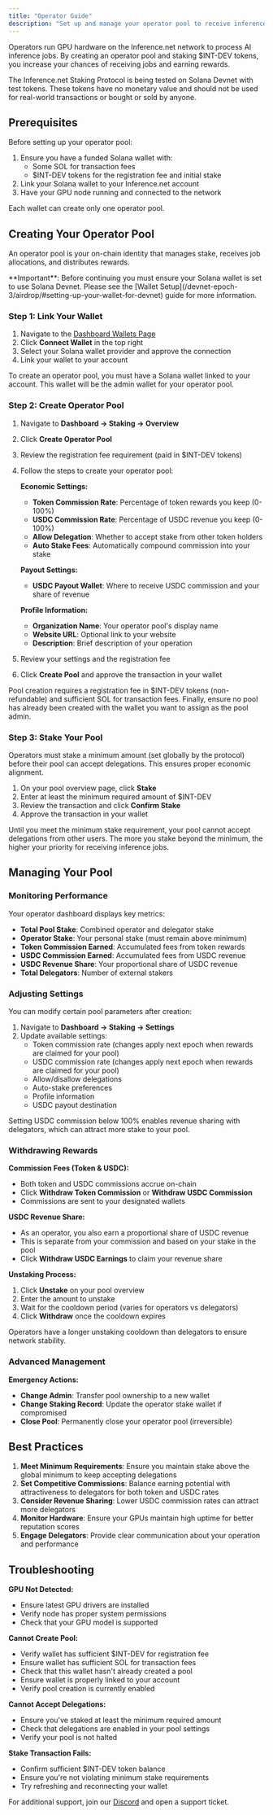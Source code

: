 ```yaml
---
title: "Operator Guide"
description: "Set up and manage your operator pool to receive inference jobs and earn rewards"
---
```


Operators run GPU hardware on the Inference.net network to process AI inference jobs. By creating an operator pool and staking $INT-DEV tokens, you increase your chances of receiving jobs and earning rewards.

<Warning>
  The Inference.net Staking Protocol is being tested on Solana Devnet with test
  tokens. These tokens have no monetary value and should not be used for
  real-world transactions or bought or sold by anyone.
</Warning>

## Prerequisites

Before setting up your operator pool:

1. Ensure you have a funded Solana wallet with:
   - Some SOL for transaction fees
   - $INT-DEV tokens for the registration fee and initial stake
2. Link your Solana wallet to your Inference.net account
3. Have your GPU node running and connected to the network

<Note>Each wallet can create only one operator pool.</Note>

## Creating Your Operator Pool

An operator pool is your on-chain identity that manages stake, receives job allocations, and distributes rewards.

<Warning>
  **Important**: Before continuing you must ensure your Solana wallet is set to
  use Solana Devnet. Please see the [Wallet
  Setup](/devnet-epoch-3/airdrop/#setting-up-your-wallet-for-devnet) guide for
  more information.
</Warning>

### Step 1: Link Your Wallet

1. Navigate to the [Dashboard Wallets Page](https://devnet.inference.net/dashboard/wallets)
2. Click **Connect Wallet** in the top right
3. Select your Solana wallet provider and approve the connection
4. Link your wallet to your account

<Note>
  To create an operator pool, you must have a Solana wallet linked to your
  account. This wallet will be the admin wallet for your operator pool.
</Note>

### Step 2: Create Operator Pool

1. Navigate to **Dashboard → Staking → Overview**
2. Click **Create Operator Pool**
3. Review the registration fee requirement (paid in $INT-DEV tokens)
4. Follow the steps to create your operator pool:

   **Economic Settings:**

   - **Token Commission Rate**: Percentage of token rewards you keep (0-100%)
   - **USDC Commission Rate**: Percentage of USDC revenue you keep (0-100%)
   - **Allow Delegation**: Whether to accept stake from other token holders
   - **Auto Stake Fees**: Automatically compound commission into your stake

   **Payout Settings:**

   - **USDC Payout Wallet**: Where to receive USDC commission and your share of revenue

   **Profile Information:**

   - **Organization Name**: Your operator pool's display name
   - **Website URL**: Optional link to your website
   - **Description**: Brief description of your operation

5. Review your settings and the registration fee
6. Click **Create Pool** and approve the transaction in your wallet

<Warning>
  Pool creation requires a registration fee in $INT-DEV tokens (non-refundable)
  and sufficient SOL for transaction fees. Finally, ensure no pool has already
  been created with the wallet you want to assign as the pool admin.
</Warning>

### Step 3: Stake Your Pool

Operators must stake a minimum amount (set globally by the protocol) before their pool can accept delegations. This ensures proper economic alignment.

1. On your pool overview page, click **Stake**
2. Enter at least the minimum required amount of $INT-DEV
3. Review the transaction and click **Confirm Stake**
4. Approve the transaction in your wallet

<Info>
  Until you meet the minimum stake requirement, your pool cannot accept
  delegations from other users. The more you stake beyond the minimum, the
  higher your priority for receiving inference jobs.
</Info>

## Managing Your Pool

### Monitoring Performance

Your operator dashboard displays key metrics:

- **Total Pool Stake**: Combined operator and delegator stake
- **Operator Stake**: Your personal stake (must remain above minimum)
- **Token Commission Earned**: Accumulated fees from token rewards
- **USDC Commission Earned**: Accumulated fees from USDC revenue
- **USDC Revenue Share**: Your proportional share of USDC revenue
- **Total Delegators**: Number of external stakers

### Adjusting Settings

You can modify certain pool parameters after creation:

1. Navigate to **Dashboard → Staking → Settings**
2. Update available settings:
   - Token commission rate (changes apply next epoch when rewards are claimed for your pool)
   - USDC commission rate (changes apply next epoch when rewards are claimed for your pool)
   - Allow/disallow delegations
   - Auto-stake preferences
   - Profile information
   - USDC payout destination

<Note>
  Setting USDC commission below 100% enables revenue sharing with delegators,
  which can attract more stake to your pool.
</Note>

### Withdrawing Rewards

**Commission Fees (Token & USDC):**

- Both token and USDC commissions accrue on-chain
- Click **Withdraw Token Commission** or **Withdraw USDC Commission**
- Commissions are sent to your designated wallets

**USDC Revenue Share:**

- As an operator, you also earn a proportional share of USDC revenue
- This is separate from your commission and based on your stake in the pool
- Click **Withdraw USDC Earnings** to claim your revenue share

**Unstaking Process:**

1. Click **Unstake** on your pool overview
2. Enter the amount to unstake
3. Wait for the cooldown period (varies for operators vs delegators)
4. Click **Withdraw** once the cooldown expires

<Note>
  Operators have a longer unstaking cooldown than delegators to ensure network
  stability.
</Note>

### Advanced Management

**Emergency Actions:**

- **Change Admin**: Transfer pool ownership to a new wallet
- **Change Staking Record**: Update the operator stake wallet if compromised
- **Close Pool**: Permanently close your operator pool (irreversible)

## Best Practices

1. **Meet Minimum Requirements**: Ensure you maintain stake above the global minimum to keep accepting delegations
2. **Set Competitive Commissions**: Balance earning potential with attractiveness to delegators for both token and USDC rates
3. **Consider Revenue Sharing**: Lower USDC commission rates can attract more delegators
4. **Monitor Hardware**: Ensure your GPUs maintain high uptime for better reputation scores
5. **Engage Delegators**: Provide clear communication about your operation and performance

## Troubleshooting

**GPU Not Detected:**

- Ensure latest GPU drivers are installed
- Verify node has proper system permissions
- Check that your GPU model is supported

**Cannot Create Pool:**

- Verify wallet has sufficient $INT-DEV for registration fee
- Ensure wallet has sufficient SOL for transaction fees
- Check that this wallet hasn't already created a pool
- Ensure wallet is properly linked to your account
- Verify pool creation is currently enabled

**Cannot Accept Delegations:**

- Ensure you've staked at least the minimum required amount
- Check that delegations are enabled in your pool settings
- Verify your pool is not halted

**Stake Transaction Fails:**

- Confirm sufficient $INT-DEV token balance
- Ensure you're not violating minimum stake requirements
- Try refreshing and reconnecting your wallet

For additional support, join our [Discord](https://discord.gg/kuzco) and open a support ticket.
